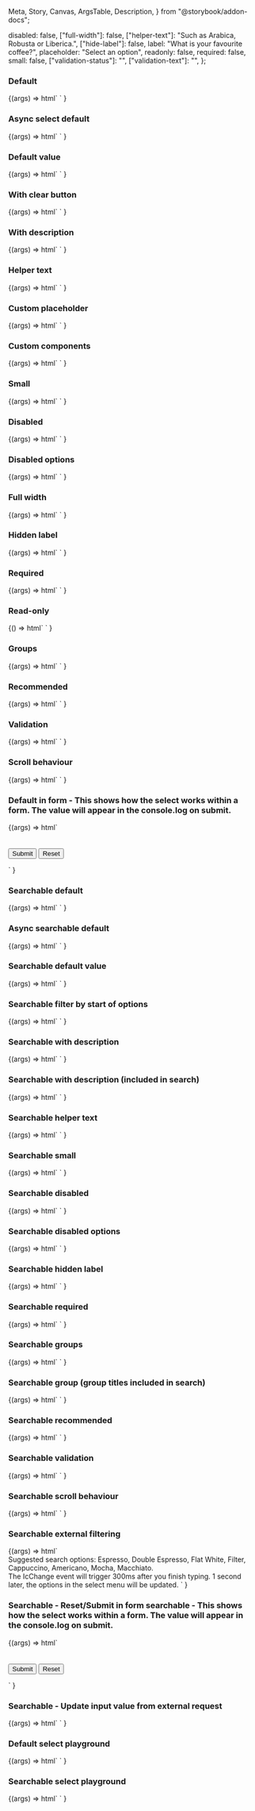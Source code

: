   Meta,
  Story,
  Canvas,
  ArgsTable,
  Description,
} from "@storybook/addon-docs";

<Meta title="Web Components/Select" component="ic-select" />

<Description markdown={readme} />

  disabled: false,
  ["full-width"]: false,
  ["helper-text"]: "Such as Arabica, Robusta or Liberica.",
  ["hide-label"]: false,
  label: "What is your favourite coffee?",
  placeholder: "Select an option",
  readonly: false,
  required: false,
  small: false,
  ["validation-status"]: "",
  ["validation-text"]: "",
};

### Default

<Canvas>
  <Story name="Default">
    {(args) =>
      html`<ic-select
          id="select-1"
          label="What is your favourite coffee?"
        ></ic-select>
        <script>
          var select = document.querySelector("#select-1");
          select.options = [
            { label: "Cappuccino", value: "Cap" },
            { label: "Latte", value: "Lat" },
            { label: "Americano", value: "Ame" },
          ];
          select.addEventListener("icChange", function (event) {
            console.log(event.detail.value);
          });
        </script>`
    }
  </Story>
</Canvas>

### Async select default

<Canvas>
  <Story name="Async select default" parameters={{ loki: { skip: true } }}>
    {(args) =>
      html`<ic-select
          label="What is your favourite coffee?"
          loading
          id="select-2"
        ></ic-select>
        <script>
          var select = document.querySelector("#select-2");
          select.options = [];
          select.addEventListener("icChange", function (event) {
            console.log(event.detail.value);
          });
          setTimeout(() => {
            select.options = [
              { label: "Cappuccino", value: "Cap" },
              { label: "Latte", value: "Lat" },
              { label: "Americano", value: "Ame" },
              { label: "Filter", value: "Fil" },
              { label: "Flat white", value: "Fla" },
              { label: "Mocha", value: "Moc" },
              { label: "Macchiato", value: "Mac" },
              { label: "Café au lait", value: "Caf" },
              { label: "Espresso", value: "Esp" },
              { label: "Cortado", value: "Cor" },
              { label: "Ristretto", value: "Ris" },
            ];
          }, 5000);
        </script>`
    }
  </Story>
</Canvas>

### Default value

<Canvas>
  <Story name="Default value">
    {(args) =>
      html`<ic-select
          id="select-3"
          label="What is your favourite coffee?"
        ></ic-select>
        <script>
          var select = document.querySelector("#select-3");
          select.value = "Cap";
          select.options = [
            { label: "Cappuccino", value: "Cap" },
            { label: "Latte", value: "Lat" },
            { label: "Americano", value: "Ame" },
          ];
          select.addEventListener("icChange", function (event) {
            console.log(event.detail.value);
          });
        </script>`
    }
  </Story>
</Canvas>

### With clear button

<Canvas>
  <Story name="With clear button">
    {(args) =>
      html`<ic-select
          id="select-4"
          label="What is your favourite coffee?"
          show-clear-button
        ></ic-select>
        <script>
          var select = document.querySelector("#select-4");
          select.options = [
            { label: "Cappuccino", value: "Cap" },
            { label: "Latte", value: "Lat" },
            { label: "Americano", value: "Ame" },
          ];
          select.addEventListener("icChange", function (event) {
            console.log(event.detail.value);
          });
        </script>`
    }
  </Story>
</Canvas>

### With description

<Canvas>
  <Story name="With description">
    {(args) =>
      html`<ic-select
          id="select-5"
          label="What is your favourite coffee?"
        ></ic-select>
        <script>
          var select = document.querySelector("#select-5");
          select.options = [
            {
              label: "Cappuccino",
              value: "Cap",
              description: "Coffee frothed up with pressurised steam",
            },
            {
              label: "Latte",
              value: "Lat",
              description: "A milkier coffee than a cappuccino",
            },
            {
              label: "Americano",
              value: "Ame",
              description: "Espresso coffee diluted with hot water",
            },
          ];
          select.addEventListener("icChange", function (event) {
            console.log(event.detail.value);
          });
        </script>`
    }
  </Story>
</Canvas>

### Helper text

<Canvas>
  <Story name="Helper text">
    {(args) =>
      html`<ic-select
          id="select-6"
          label="What is your favourite coffee?"
          helper-text="Some helper text"
        ></ic-select>
        <script>
          var select = document.querySelector("#select-6");
          select.options = [
            { label: "Cappuccino", value: "Cap" },
            { label: "Latte", value: "Lat" },
            { label: "Americano", value: "Ame" },
          ];
          select.addEventListener("icChange", function (event) {
            console.log(event.detail.value);
          });
        </script>`
    }
  </Story>
</Canvas>

### Custom placeholder

<Canvas>
  <Story name="Custom placeholder">
    {(args) =>
      html`<ic-select
          id="select-7"
          label="What is your favourite coffee?"
          placeholder="Placeholder goes here"
        ></ic-select>
        <script>
          var select = document.querySelector("#select-7");
          select.options = [
            { label: "Cappuccino", value: "Cap" },
            { label: "Latte", value: "Lat" },
            { label: "Americano", value: "Ame" },
          ];
          select.addEventListener("icChange", function (event) {
            console.log(event.detail.value);
          });
        </script>`
    }
  </Story>
</Canvas>

### Custom components

<Canvas>
  <Story name="Custom components">
    {(args) =>
      html`<ic-select
          id="select-1"
          label="What is your favourite coffee?"
        ></ic-select>
        <script>
          var select = document.querySelector("#select-1");
          select.options = [
            { label: "Cappuccino", value: "Cap" },
            {
              label: "Latte",
              value: "Lat",
              description: "A milkier coffee than a cappuccino",
              element: {
                component: \`<ic-status-tag label="Neutral status"></ic-status-tag>\`,
                ariaLabel: "Neutral status tag",
              },
              icon: \`<svg aria-labelledby="warning-title" xmlns="http://www.w3.org/2000/svg" viewBox="0 0 24 24" fill="#000000"><g id="warning"><path id="Vector" d="M4.47 20.5037H19.53C21.07 20.5037 22.03 18.8337 21.26 17.5037L13.73 4.49375C12.96 3.16375 11.04 3.16375 10.27 4.49375L2.74 17.5037C1.97 18.8337 2.93 20.5037 4.47 20.5037ZM12 13.5037C11.45 13.5037 11 13.0537 11 12.5037V10.5037C11 9.95375 11.45 9.50375 12 9.50375C12.55 9.50375 13 9.95375 13 10.5037V12.5037C13 13.0537 12.55 13.5037 12 13.5037ZM13 17.5037H11V15.5037H13V17.5037Z" /></g></svg>\`,
            },
            {
              label: "Americano",
              value: "Ame",
              icon: \`<svg aria-labelledby="warning-title" xmlns="http://www.w3.org/2000/svg" viewBox="0 0 24 24" fill="#000000">
            <g id="warning">
            <path id="Vector" d="M4.47 20.5037H19.53C21.07 20.5037 22.03 18.8337 21.26 17.5037L13.73 4.49375C12.96 3.16375 11.04 3.16375 10.27 4.49375L2.74 17.5037C1.97 18.8337 2.93 20.5037 4.47 20.5037ZM12 13.5037C11.45 13.5037 11 13.0537 11 12.5037V10.5037C11 9.95375 11.45 9.50375 12 9.50375C12.55 9.50375 13 9.95375 13 10.5037V12.5037C13 13.0537 12.55 13.5037 12 13.5037ZM13 17.5037H11V15.5037H13V17.5037Z" />
            </g>
            </svg>\`,
            },
          ];
          select.addEventListener("icChange", function (event) {
            console.log(event.detail.value);
          });
        </script>`
    }
  </Story>
</Canvas>

### Small

<Canvas>
  <Story name="Small">
    {(args) =>
      html`<ic-select
          id="select-8"
          label="What is your favourite coffee?"
          small
        ></ic-select>
        <script>
          var select = document.querySelector("#select-8");
          select.options = [
            { label: "Cappuccino", value: "Cap" },
            { label: "Latte", value: "Lat" },
            { label: "Americano", value: "Ame" },
          ];
          select.addEventListener("icChange", function (event) {
            console.log(event.detail.value);
          });
        </script>`
    }
  </Story>
</Canvas>

### Disabled

<Canvas>
  <Story name="Disabled">
    {(args) =>
      html`<ic-select
          id="select-9"
          label="What is your favourite coffee?"
          disabled
        ></ic-select>
        <script>
          var select = document.querySelector("#select-9");
          select.options = [
            { label: "Cappuccino", value: "Cap" },
            { label: "Latte", value: "Lat" },
            { label: "Americano", value: "Ame" },
          ];
          select.addEventListener("icChange", function (event) {
            console.log(event.detail.value);
          });
        </script>`
    }
  </Story>
</Canvas>

### Disabled options

<Canvas>
  <Story name="Disabled options">
    {(args) =>
      html`<ic-select
          id="select-10"
          label="What is your favourite coffee?"
        ></ic-select>
        <script>
          var select = document.querySelector("#select-10");
          select.options = [
            { label: "Cappuccino", value: "Cap" },
            { label: "Latte", value: "Lat", disabled: true },
            { label: "Americano", value: "Ame" },
          ];
          select.addEventListener("icChange", function (event) {
            console.log(event.detail.value);
          });
        </script>`
    }
  </Story>
</Canvas>

### Full width

<Canvas>
  <Story name="Full width">
    {(args) =>
      html`<ic-select
          id="select-11"
          label="What is your favourite coffee?"
          full-width="true"
        ></ic-select>
        <script>
          var select = document.querySelector("#select-11");
          select.options = [
            { label: "Cappuccino", value: "Cap" },
            { label: "Latte", value: "Lat" },
            { label: "Americano", value: "Ame" },
          ];
          select.addEventListener("icChange", function (event) {
            console.log(event.detail.value);
          });
        </script>`
    }
  </Story>
</Canvas>

### Hidden label

<Canvas>
  <Story name="Hidden label">
    {(args) =>
      html`<ic-select
          id="select-12"
          label="What is your favourite coffee?"
          hide-label
        ></ic-select>
        <script>
          var select = document.querySelector("#select-12");
          select.options = [
            { label: "Cappuccino", value: "Cap" },
            { label: "Latte", value: "Lat" },
            { label: "Americano", value: "Ame" },
          ];
          select.addEventListener("icChange", function (event) {
            console.log(event.detail.value);
          });
        </script>`
    }
  </Story>
</Canvas>

### Required

<Canvas>
  <Story name="Required">
    {(args) =>
      html`<ic-select
          id="select-13"
          label="What is your favourite coffee?"
          required
        ></ic-select>
        <script>
          var select = document.querySelector("#select-13");
          select.options = [
            { label: "Cappuccino", value: "Cap" },
            { label: "Latte", value: "Lat" },
            { label: "Americano", value: "Ame" },
          ];
          select.addEventListener("icChange", function (event) {
            console.log(event.detail.value);
          });
        </script>`
    }
  </Story>
</Canvas>

### Read-only

<Canvas>
  <Story name="Read-only">
    {() =>
      html`<ic-select
          id="select-14"
          label="What is your favourite coffee?"
          readonly
          value="Cap"
        ></ic-select>
        <script>
          var select = document.querySelector("#select-14");
          select.options = [
            { label: "Cappuccino", value: "Cap" },
            { label: "Latte", value: "Lat" },
            { label: "Americano", value: "Ame" },
          ];
          select.addEventListener("icChange", function (event) {
            console.log(event.detail.value);
          });
        </script>`
    }
  </Story>
</Canvas>

### Groups

<Canvas>
  <Story name="Groups">
    {(args) =>
      html`<ic-select
          id="select-15"
          label="What is your favourite coffee?"
        ></ic-select>
        <script>
          var select = document.querySelector("#select-15");
          select.options = [
            {
              label: "Fancy",
              children: [
                { label: "Cappuccino", value: "Cap" },
                { label: "Flat white", value: "Flat" },
              ],
            },
            {
              label: "Boring",
              children: [
                { label: "Filter", value: "Fil" },
                { label: "Latte", value: "Lat" },
              ],
            },
          ];
          select.addEventListener("icChange", function (event) {
            console.log(event.detail.value);
          });
        </script>`
    }
  </Story>
</Canvas>

### Recommended

<Canvas>
  <Story name="Recommended">
    {(args) =>
      html`<ic-select
          id="select-16"
          label="What is your favourite coffee?"
        ></ic-select>
        <script>
          var select = document.querySelector("#select-16");
          select.options = [
            { label: "Cappuccino", value: "Cappuccino" },
            { label: "Flat white", value: "Flat white", recommended: true },
            { label: "Latte", value: "Latte" },
            { label: "Americano", value: "Americano", recommended: true },
            { label: "Filter", value: "Fil" },
          ];
          select.addEventListener("icChange", function (event) {
            console.log(event.detail.value);
          });
        </script>`
    }
  </Story>
</Canvas>

### Validation

<Canvas>
  <Story name="Validation">
    {(args) =>
      html`<ic-select
          id="ic-select-1"
          label="What is your favourite coffee?"
          validation-status="success"
          validation-text="Success message"
        ></ic-select>
        <script>
          var select1 = document.querySelector("#ic-select-1");
          var option1 = "Cappuccino";
          select1.options = [
            { label: "Cappuccino", value: "Cap" },
            { label: "Latte", value: "Lat" },
            { label: "Americano", value: "Ame" },
          ];
          select1.addEventListener("icChange", function (event) {
            console.log(event.detail.value);
          });
        </script>
        <ic-select
          id="ic-select-2"
          label="What is your favourite coffee?"
          validation-status="warning"
          validation-text="Warning message"
        ></ic-select>
        <script>
          var select2 = document.querySelector("#ic-select-2");
          var option2 = "Cappuccino";
          select2.options = [
            { label: "Cappuccino", value: "Cap" },
            { label: "Latte", value: "Lat" },
            { label: "Americano", value: "Ame" },
          ];
          select2.addEventListener("icChange", function (event) {
            console.log(event.detail.value);
          });
        </script>
        <ic-select
          id="ic-select-3"
          label="What is your favourite coffee?"
          validation-status="error"
          validation-text="Error message"
        ></ic-select>
        <script>
          var select3 = document.querySelector("#ic-select-3");
          var option3 = "Cappuccino";
          select3.options = [
            { label: "Cappuccino", value: "Cap" },
            { label: "Latte", value: "Lat" },
            { label: "Americano", value: "Ame" },
          ];
          select3.addEventListener("icChange", function (event) {
            console.log(event.detail.value);
          });
        </script>`
    }
  </Story>
</Canvas>

### Scroll behaviour

<Canvas>
  <Story name="Scroll behaviour">
    {(args) =>
      html`<ic-select
          id="select-17"
          label="What is your favourite coffee?"
        ></ic-select>
        <script>
          var select = document.querySelector("#select-17");
          select.options = [
            { label: "Cappuccino", value: "Cap" },
            { label: "Latte", value: "Lat" },
            { label: "Americano", value: "Ame" },
            { label: "Filter", value: "Fil" },
            { label: "Flat white", value: "Fla" },
            { label: "Mocha", value: "Moc" },
            { label: "Macchiato", value: "Mac" },
            { label: "Café au lait", value: "Caf" },
            { label: "Espresso", value: "Esp" },
            { label: "Cortado", value: "Cor" },
            { label: "Ristretto", value: "Ris" },
            { label: "Latte macchiato", value: "Lam" },
          ];
          select.addEventListener("icChange", function (event) {
            console.log(event.detail.value);
          });
        </script>`
    }
  </Story>
</Canvas>

### Default in form - This shows how the select works within a form. The value will appear in the console.log on submit.

<Canvas>
  <Story name="Default in form" parameters={{ loki: { skip: true } }}>
    {(args) =>
      html`
        <form>
          <ic-select
            id="select-18"
            label="What is your favourite coffee?"
          ></ic-select>
          <br />
          <br />
          <input type="submit" value="Submit" />
          <input type="reset" value="Reset" />
        </form>
        <script>
          var select = document.querySelector("#select-18");
          select.options = [
            { label: "Cappuccino", value: "Cap" },
            { label: "Latte", value: "Lat" },
            { label: "Americano", value: "Ame" },
          ];
          select.addEventListener("icChange", function (event) {
            console.log(event.detail.value);
          });
          document.querySelector("form").addEventListener("submit", (ev) => {
            ev.preventDefault();
            console.log(document.querySelector("input.ic-input").value);
          });
        </script>
      `
    }
  </Story>
</Canvas>

### Searchable default

<Canvas>
  <Story name="Searchable default">
    {(args) =>
      html`<ic-select
          id="select-19"
          label="What is your favourite coffee?"
          searchable
        ></ic-select>
        <script>
          var select = document.querySelector("#select-19");
          select.options = [
            { label: "Cappuccino", value: "Cap" },
            { label: "Latte", value: "Lat" },
            { label: "Americano", value: "Ame" },
            { label: "Filter", value: "Fil" },
            { label: "Flat white", value: "Fla" },
            { label: "Mocha", value: "Moc" },
            { label: "Macchiato", value: "Mac" },
          ];
          select.addEventListener("icChange", function (event) {
            console.log(event.detail.value);
          });
        </script>`
    }
  </Story>
</Canvas>

### Async searchable default

<Canvas>
  <Story name="Async searchable default" parameters={{ loki: { skip: true } }}>
    {(args) =>
      html`<ic-select
          id="select-20"
          label="What is your favourite coffee?"
          searchable
          loading
        ></ic-select>
        <script>
          var select = document.querySelector("#select-20");
          select.options = [];
          select.addEventListener("icChange", function (event) {
            console.log(event.detail.value);
          });
          setTimeout(() => {
            select.options = [
              { label: "Cappuccino", value: "Cap" },
              { label: "Latte", value: "Lat" },
              { label: "Americano", value: "Ame" },
              { label: "Filter", value: "Fil" },
              { label: "Flat white", value: "Fla" },
              { label: "Mocha", value: "Moc" },
              { label: "Macchiato", value: "Mac" },
              { label: "Café au lait", value: "Caf" },
              { label: "Espresso", value: "Esp" },
              { label: "Cortado", value: "Cor" },
              { label: "Ristretto", value: "Ris" },
            ];
          }, 5000);
        </script>`
    }
  </Story>
</Canvas>

### Searchable default value

<Canvas>
  <Story name="Searchable default value">
    {(args) =>
      html`<ic-select
          id="select-21"
          label="What is your favourite coffee?"
          searchable
        ></ic-select>
        <script>
          var select = document.querySelector("#select-21");
          select.value = "Lat";
          select.options = [
            { label: "Cappuccino", value: "Cap" },
            { label: "Latte", value: "Lat" },
            { label: "Americano", value: "Ame" },
            { label: "Filter", value: "Fil" },
            { label: "Flat white", value: "Fla" },
            { label: "Mocha", value: "Moc" },
            { label: "Macchiato", value: "Mac" },
          ];
          select.addEventListener("icChange", function (event) {
            console.log(event.detail.value);
          });
        </script>`
    }
  </Story>
</Canvas>

### Searchable filter by start of options

<Canvas>
  <Story name="Searchable filter by start of options">
    {(args) =>
      html`<ic-select
          id="select-22"
          label="What is your favourite coffee?"
          searchable
          search-match-position="start"
        ></ic-select>
        <script>
          var select = document.querySelector("#select-22");
          select.options = [
            { label: "Cappuccino", value: "Cap" },
            { label: "Latte", value: "Lat" },
            { label: "Americano", value: "Ame" },
            { label: "Filter", value: "Fil" },
            { label: "Flat white", value: "Fla" },
            { label: "Mocha", value: "Moc" },
            { label: "Macchiato", value: "Mac" },
          ];
          select.addEventListener("icChange", function (event) {
            console.log(event.detail.value);
          });
        </script>`
    }
  </Story>
</Canvas>

### Searchable with description

<Canvas>
  <Story name="Searchable with description">
    {(args) =>
      html`<ic-select
          id="select-23"
          label="What is your favourite coffee?"
          searchable
        ></ic-select>
        <script>
          var select = document.querySelector("#select-23");
          select.options = [
            {
              label: "Cappuccino",
              value: "Cap",
              description: "Coffee frothed up with pressurised steam",
            },
            {
              label: "Latte",
              value: "Lat",
              description: "A milkier coffee than a cappuccino",
            },
            {
              label: "Americano",
              value: "Ame",
              description: "Espresso coffee diluted with hot water",
            },
            {
              label: "Filter",
              value: "Fil",
              description: "Coffee filtered using paper or a mesh",
            },
            {
              label: "Flat white",
              value: "Fla",
              description:
                "Coffee without froth made with espresso and hot steamed milk",
            },
            {
              label: "Mocha",
              value: "Moc",
              description: "A mixture of coffee and chocolate",
            },
            {
              label: "Macchiato",
              value: "Mac",
              description: "Espresso coffee with a dash of frothy steamed milk",
            },
          ];
          select.addEventListener("icChange", function (event) {
            console.log(event.detail.value);
          });
        </script>`
    }
  </Story>
</Canvas>

### Searchable with description (included in search)

<Canvas>
  <Story name="Searchable with description (included in search)">
    {(args) =>
      html`<ic-select
          id="select-24"
          label="What is your favourite coffee?"
          searchable
          include-descriptions-in-search
        ></ic-select>
        <script>
          var select = document.querySelector("#select-24");
          select.options = [
            {
              label: "Cappuccino",
              value: "Cap",
              description: "Coffee frothed up with pressurised steam",
            },
            {
              label: "Latte",
              value: "Lat",
              description: "A milkier coffee than a cappuccino",
            },
            {
              label: "Americano",
              value: "Ame",
              description: "Espresso coffee diluted with hot water",
            },
            {
              label: "Filter",
              value: "Fil",
              description: "Coffee filtered using paper or a mesh",
            },
            {
              label: "Flat white",
              value: "Fla",
              description:
                "Coffee without froth made with espresso and hot steamed milk",
            },
            {
              label: "Mocha",
              value: "Moc",
              description: "A mixture of coffee and chocolate",
            },
            {
              label: "Macchiato",
              value: "Mac",
              description: "Espresso coffee with a dash of frothy steamed milk",
            },
          ];
          select.addEventListener("icChange", function (event) {
            console.log(event.detail.value);
          });
        </script>`
    }
  </Story>
</Canvas>

### Searchable helper text

<Canvas>
  <Story name="Searchable helper text">
    {(args) =>
      html`<ic-select
          id="select-25"
          label="What is your favourite coffee?"
          searchable
          helper-text="Some helper text"
        ></ic-select>
        <script>
          var select = document.querySelector("#select-25");
          select.options = [
            { label: "Cappuccino", value: "Cap" },
            { label: "Latte", value: "Lat" },
            { label: "Americano", value: "Ame" },
            { label: "Filter", value: "Fil" },
            { label: "Flat white", value: "Fla" },
            { label: "Mocha", value: "Moc" },
            { label: "Macchiato", value: "Mac" },
          ];
          select.addEventListener("icChange", function (event) {
            console.log(event.detail.value);
          });
        </script>`
    }
  </Story>
</Canvas>

### Searchable small

<Canvas>
  <Story name="Searchable small">
    {(args) =>
      html`<ic-select
          id="select-26"
          label="What is your favourite coffee?"
          searchable
          small
        ></ic-select>
        <script>
          var select = document.querySelector("#select-26");
          select.options = [
            { label: "Cappuccino", value: "Cap" },
            { label: "Latte", value: "Lat" },
            { label: "Americano", value: "Ame" },
            { label: "Filter", value: "Fil" },
            { label: "Flat white", value: "Fla" },
            { label: "Mocha", value: "Moc" },
            { label: "Macchiato", value: "Mac" },
          ];
          select.addEventListener("icChange", function (event) {
            console.log(event.detail.value);
          });
        </script>`
    }
  </Story>
</Canvas>

### Searchable disabled

<Canvas>
  <Story name="Searchable disabled">
    {(args) =>
      html`<ic-select
          id="select-27"
          label="What is your favourite coffee?"
          searchable
          disabled
        ></ic-select>
        <script>
          var select = document.querySelector("#select-27");
          select.options = [
            { label: "Cappuccino", value: "Cap" },
            { label: "Latte", value: "Lat" },
            { label: "Americano", value: "Ame" },
            { label: "Filter", value: "Fil" },
            { label: "Flat white", value: "Fla" },
            { label: "Mocha", value: "Moc" },
            { label: "Macchiato", value: "Mac" },
          ];
          select.addEventListener("icChange", function (event) {
            console.log(event.detail.value);
          });
        </script>`
    }
  </Story>
</Canvas>

### Searchable disabled options

<Canvas>
  <Story name="Searchable disabled options">
    {(args) =>
      html`<ic-select
          id="select-28"
          label="What is your favourite coffee?"
          searchable
        ></ic-select>
        <script>
          var select = document.querySelector("#select-28");
          select.options = [
            { label: "Cappuccino", value: "Cap" },
            { label: "Latte", value: "Lat" },
            { label: "Americano", value: "Ame", disabled: true },
            { label: "Filter", value: "Fil", disabled: true },
            { label: "Flat white", value: "Fla" },
            { label: "Mocha", value: "Moc" },
            { label: "Macchiato", value: "Mac", disabled: true },
          ];
          select.addEventListener("icChange", function (event) {
            console.log(event.detail.value);
          });
        </script>`
    }
  </Story>
</Canvas>

### Searchable hidden label

<Canvas>
  <Story name="Searchable hidden label">
    {(args) =>
      html`<ic-select
          id="select-29"
          label="What is your favourite coffee?"
          searchable
          hide-label
        ></ic-select>
        <script>
          var select = document.querySelector("#select-29");
          select.options = [
            { label: "Cappuccino", value: "Cap" },
            { label: "Latte", value: "Lat" },
            { label: "Americano", value: "Ame" },
            { label: "Filter", value: "Fil" },
            { label: "Flat white", value: "Fla" },
            { label: "Mocha", value: "Moc" },
            { label: "Macchiato", value: "Mac" },
          ];
          select.addEventListener("icChange", function (event) {
            console.log(event.detail.value);
          });
        </script>`
    }
  </Story>
</Canvas>

### Searchable required

<Canvas>
  <Story name="Searchable required">
    {(args) =>
      html`<ic-select
          id="select-30"
          label="What is your favourite coffee?"
          searchable
          required
        ></ic-select>
        <script>
          var select = document.querySelector("#select-30");
          select.options = [
            { label: "Cappuccino", value: "Cap" },
            { label: "Latte", value: "Lat" },
            { label: "Americano", value: "Ame" },
            { label: "Filter", value: "Fil" },
            { label: "Flat white", value: "Fla" },
            { label: "Mocha", value: "Moc" },
            { label: "Macchiato", value: "Mac" },
          ];
          select.addEventListener("icChange", function (event) {
            console.log(event.detail.value);
          });
        </script>`
    }
  </Story>
</Canvas>

### Searchable groups

<Canvas>
  <Story name="Searchable groups">
    {(args) =>
      html`<ic-select
          id="select-31"
          label="What is your favourite coffee?"
          searchable
        ></ic-select>
        <script>
          var select = document.querySelector("#select-31");
          select.options = [
            {
              label: "Fancy",
              children: [
                { label: "Cappuccino", value: "Cap" },
                { label: "Flat white", value: "Flat" },
              ],
            },
            {
              label: "Boring",
              children: [
                { label: "Filter", value: "Fil" },
                { label: "Latte", value: "Lat" },
              ],
            },
          ];
          select.addEventListener("icChange", function (event) {
            console.log(event.detail.value);
          });
        </script>`
    }
  </Story>
</Canvas>

### Searchable group (group titles included in search)

<Canvas>
  <Story name="Searchable groups (group titles included in search)">
    {(args) =>
      html`<ic-select
          id="select-32"
          label="What is your favourite coffee?"
          searchable
          include-group-titles-in-search
        ></ic-select>
        <script>
          var select = document.querySelector("#select-32");
          select.options = [
            {
              label: "Fancy",
              children: [
                { label: "Cappuccino", value: "Cap" },
                { label: "Flat white", value: "Flat" },
              ],
            },
            {
              label: "Boring",
              children: [
                { label: "Filter", value: "Fil" },
                { label: "Latte", value: "Lat" },
              ],
            },
          ];
          select.addEventListener("icChange", function (event) {
            console.log(event.detail.value);
          });
        </script>`
    }
  </Story>
</Canvas>

### Searchable recommended

<Canvas>
  <Story name="Searchable recommended">
    {(args) =>
      html`<ic-select
          id="select-33"
          label="What is your favourite coffee?"
          searchable
        ></ic-select>
        <script>
          var select = document.querySelector("#select-33");
          select.options = [
            { label: "Cappuccino", value: "Cappuccino" },
            { label: "Flat white", value: "Flat white", recommended: true },
            { label: "Latte", value: "Latte" },
            { label: "Americano", value: "Americano", recommended: true },
            { label: "Filter", value: "Fil" },
            { label: "Mocha", value: "Moc" },
            { label: "Macchiato", value: "Mac" },
          ];
          select.addEventListener("icChange", function (event) {
            console.log(event.detail.value);
          });
        </script>`
    }
  </Story>
</Canvas>

### Searchable validation

<Canvas>
  <Story name="Searchable validation">
    {(args) =>
      html`<ic-select
          id="ic-select-4"
          label="What is your favourite coffee?"
          validation-status="success"
          validation-text="Success message"
          searchable
        ></ic-select>
        <script>
          var select1 = document.querySelector("#ic-select-4");
          var option1 = "Cappuccino";
          select1.options = [
            { label: "Cappuccino", value: "Cap" },
            { label: "Latte", value: "Lat" },
            { label: "Americano", value: "Ame" },
            { label: "Filter", value: "Fil" },
            { label: "Flat white", value: "Fla" },
            { label: "Mocha", value: "Moc" },
            { label: "Macchiato", value: "Mac" },
          ];
          select1.addEventListener("icChange", function (event) {
            console.log(event.detail.value);
          });
        </script>
        <ic-select
          id="ic-select-5"
          label="What is your favourite coffee?"
          validation-status="warning"
          validation-text="Warning message"
          searchable
        ></ic-select>
        <script>
          var select2 = document.querySelector("#ic-select-5");
          var option2 = "Cappuccino";
          select2.options = [
            { label: "Cappuccino", value: "Cap" },
            { label: "Latte", value: "Lat" },
            { label: "Americano", value: "Ame" },
            { label: "Filter", value: "Fil" },
            { label: "Flat white", value: "Fla" },
            { label: "Mocha", value: "Moc" },
            { label: "Macchiato", value: "Mac" },
          ];
          select2.addEventListener("icChange", function (event) {
            console.log(event.detail.value);
          });
        </script>
        <ic-select
          id="ic-select-6"
          label="What is your favourite coffee?"
          validation-status="error"
          validation-text="Error message"
          searchable
        ></ic-select>
        <script>
          var select3 = document.querySelector("#ic-select-6");
          var option3 = "Cappuccino";
          select3.options = [
            { label: "Cappuccino", value: "Cap" },
            { label: "Latte", value: "Lat" },
            { label: "Americano", value: "Ame" },
            { label: "Filter", value: "Fil" },
            { label: "Flat white", value: "Fla" },
            { label: "Mocha", value: "Moc" },
            { label: "Macchiato", value: "Mac" },
          ];
          select3.addEventListener("icChange", function (event) {
            console.log(event.detail.value);
          });
        </script>`
    }
  </Story>
</Canvas>

### Searchable scroll behaviour

<Canvas>
  <Story name="Searchable scroll behaviour">
    {(args) =>
      html`<ic-select
          id="select-34"
          label="What is your favourite coffee?"
          searchable
        ></ic-select>
        <script>
          var select = document.querySelector("#select-34");
          select.options = [
            { label: "Cappuccino", value: "Cap" },
            { label: "Latte", value: "Lat" },
            { label: "Americano", value: "Ame" },
            { label: "Filter", value: "Fil" },
            { label: "Flat white", value: "Fla" },
            { label: "Mocha", value: "Moc" },
            { label: "Macchiato", value: "Mac" },
            { label: "Café au lait", value: "Caf" },
            { label: "Espresso", value: "Esp" },
            { label: "Cortado", value: "Cor" },
            { label: "Ristretto", value: "Ris" },
          ];
          select.addEventListener("icChange", function (event) {
            console.log(event.detail.value);
          });
        </script>`
    }
  </Story>
</Canvas>

### Searchable external filtering

<Canvas>
  <Story
    name="Searchable external filtering"
    parameters={{ loki: { skip: true } }}
  >
    {(args) =>
      html`<ic-select
          label="What is your favourite coffee?"
          searchable="true"
          debounce="300"
          disable-filter="true"
          id="external-filter-select"
          timeout="1000"
        ></ic-select>
        <br />
        <ic-typography>
          Suggested search options: Espresso, Double Espresso, Flat White,
          Filter, Cappuccino, Americano, Mocha, Macchiato.
        </ic-typography>
        <br />
        <ic-typography>
          The IcChange event will trigger 300ms after you finish typing. 1
          second later, the options in the select menu will be updated.
        </ic-typography>
        <script>
          var mockData = [
            { label: "Espresso", value: "Esp" },
            { label: "Double Espresso", value: "Dou" },
            { label: "Cappuccino", value: "Cap" },
            { label: "Latte", value: "Lat" },
            { label: "Americano", value: "Ame" },
            { label: "Filter", value: "Fil" },
            { label: "Flat white", value: "Fla" },
            { label: "Mocha", value: "Moc" },
            { label: "Macchiato", value: "Mac" },
          ];
          function handleFilter(event) {
            var option = event.detail.value;
            console.log(option);
            if (option !== selectedValue) {
              if (option) {
                select.loading = true;
                mockAPI = (query) => {
                  filteredResults = mockData.filter((m) =>
                    m.label.toLowerCase().includes(query.toLowerCase())
                  );
                  return new Promise((resolve) =>
                    setTimeout(
                      () => resolve(filteredResults),
                      event.type === "icChange" ? 2000 : 900
                    )
                  );
                };
                mockAPI(option).then((results) => (select.options = results));
              } else {
                select.options = [];
              }
            }
          }
          var select = document.querySelector("#external-filter-select");
          var selectedValue = "";
          select.addEventListener("icClear", function (event) {
            select.options = [];
          });
          select.addEventListener("icOptionSelect", function (event) {
            selectedValue = event.detail.value;
          });
          select.addEventListener("icChange", handleFilter);
          select.addEventListener("icRetryLoad", handleFilter);
        </script>`
    }
  </Story>
</Canvas>

### Searchable - Reset/Submit in form searchable - This shows how the select works within a form. The value will appear in the console.log on submit.

<Canvas>
  <Story
    name="Searchable: Reset/Submit in form searchable"
    parameters={{ loki: { skip: true } }}
  >
    {(args) =>
      html`
        <form>
          <ic-select
            id="select-35"
            label="What is your favourite coffee?"
            searchable="true"
          ></ic-select>
          <br />
          <br />
          <input type="submit" value="Submit" />
          <input type="reset" value="Reset" />
        </form>
        <script>
          var select = document.querySelector("#select-35");
          select.value = "Cap";
          select.options = [
            { label: "Cappuccino", value: "Cap" },
            { label: "Latte", value: "Lat" },
            { label: "Americano", value: "Ame" },
          ];
          select.addEventListener("icChange", function (event) {
            console.log(event.detail.value);
          });
          document.querySelector("form").addEventListener("submit", (ev) => {
            ev.preventDefault();
            console.log(document.querySelector("input.ic-input").value);
          });
        </script>
      `
    }
  </Story>
</Canvas>

### Searchable - Update input value from external request

<Canvas>
  <Story
    name="Searchable - Update input value from external request"
    parameters={{ loki: { skip: true } }}
  >
    {(args) =>
      html`<ic-section-container>
          <ic-select
            id="search-select"
            searchable="true"
            label="What is your favourite coffee? (searchable)"
          ></ic-select>
        </ic-section-container>
        <script>
          const searchSelect = document.getElementById("search-select");
          let options = [];
          options.push({ label: "unknown", value: "unknown" });
          options.push({ label: "item 1", value: "item-1" });
          options.push({ label: "item 2", value: "item-2" });
          options.push({ label: "item 3", value: "item-3" });
          searchSelect.options = options;
          let searchoption = "";
          searchSelect.addEventListener("icChange", function (event) {
            console.log("icChange", event.detail.value);
            searchoption = event.detail.value;
            if (searchoption === "unknown") {
              searchoption = "item-1";
              searchSelect.value = "item-1";
            } else {
              searchSelect.value = searchoption;
            }
          });
          searchSelect.addEventListener("icOptionSelect", function (event) {
            console.log("icOptionSelect", event.detail.value);
          });
        </script>`
    }
  </Story>
</Canvas>

### Default select playground

<Canvas>
  <Story
    name="Default select playground"
    parameters={{ loki: { skip: true } }}
    args={{ ...defaultArgs, ["show-clear-button"]: false }}
    argTypes={{
      ["validation-status"]: {
        defaultValue: "",
        options: ["none", "error", "success", "warning"],
        control: { type: "inline-radio" },
      },
    }}
  >
    {(args) =>
      html` <ic-select
          id="select-playground"
          disabled=${args.disabled}
          full-width=${args["full-width"]}
          helper-text=${args["helper-text"]}
          hide-label=${args["hide-label"]}
          label=${args.label}
          placeholder=${args.placeholder}
          readonly=${args.readonly}
          required=${args.required}
          show-clear-button=${args["show-clear-button"]}
          small=${args.small}
          validation-status=${args["validation-status"]}
          validation-text=${args["validation-text"]}
        >
        </ic-select>
        <script>
          var select = document.querySelector("#select-playground");
          select.options = [
            {
              label: "Cappuccino",
              value: "Cap",
              description: "Coffee frothed up with pressurised steam",
            },
            {
              label: "Boring",
              children: [
                {
                  label: "Latte",
                  value: "Lat",
                  description: "A milkier coffee than a cappuccino",
                },
                {
                  label: "Filter",
                  value: "Fil",
                  description: "Coffee filtered using paper or a mesh",
                },
              ],
            },
            {
              label: "Fancy",
              children: [
                {
                  label: "Flat white",
                  value: "Fla",
                  description:
                    "Coffee without froth made with espresso and hot steamed milk",
                },
                {
                  label: "Macchiato",
                  value: "Mac",
                  description:
                    "Espresso coffee with a dash of frothy steamed milk",
                },
              ],
            },
            {
              label: "Americano",
              value: "Ame",
              description: "Espresso coffee diluted with hot water",
            },
            {
              label: "Mocha",
              value: "Moc",
              description: "A mixture of coffee and chocolate",
            },
          ];
          select.addEventListener("icChange", function (event) {
            console.log(event.detail.value);
          });
        </script>`
    }
  </Story>
</Canvas>

### Searchable select playground

<Canvas>
  <Story
    name="Searchable select playground"
    parameters={{ loki: { skip: true } }}
    args={{
      ...defaultArgs,
      ["include-descriptions-in-search"]: false,
      ["include-group-titles-in-search"]: false,
      loading: false,
      ["loading-label"]: "Loading...",
      ["search-match-position"]: "anywhere",
    }}
    argTypes={{
      ["search-match-position"]: {
        defaultValue: "anywhere",
        options: ["anywhere", "start"],
        control: { type: "inline-radio" },
      },
      ["validation-status"]: {
        defaultValue: "",
        options: ["none", "error", "success", "warning"],
        control: { type: "inline-radio" },
      },
    }}
  >
    {(args) =>
      html` <ic-select
          id="select-searchable-playground"
          disabled=${args.disabled}
          full-width=${args["full-width"]}
          helper-text=${args["helper-text"]}
          hide-label=${args["hide-label"]}
          include-descriptions-in-search=${args[
            "include-descriptions-in-search"
          ]}
          include-group-titles-in-search=${args[
            "include-group-titles-in-search"
          ]}
          loading=${args.loading}
          loading-label=${args["loading-label"]}
          label=${args.label}
          placeholder=${args.placeholder}
          readonly=${args.readonly}
          required=${args.required}
          search-match-position=${args["search-match-position"]}
          searchable="true"
          small=${args.small}
          validation-status=${args["validation-status"]}
          validation-text=${args["validation-text"]}
        >
        </ic-select>
        <script>
          var select = document.querySelector("#select-searchable-playground");
          select.options = [
            {
              label: "Cappuccino",
              value: "Cap",
              description: "Coffee frothed up with pressurised steam",
            },
            {
              label: "Boring",
              children: [
                {
                  label: "Latte",
                  value: "Lat",
                  description: "A milkier coffee than a cappuccino",
                },
                {
                  label: "Filter",
                  value: "Fil",
                  description: "Coffee filtered using paper or a mesh",
                },
              ],
            },
            {
              label: "Fancy",
              children: [
                {
                  label: "Flat white",
                  value: "Fla",
                  description:
                    "Coffee without froth made with espresso and hot steamed milk",
                },
                {
                  label: "Macchiato",
                  value: "Mac",
                  description:
                    "Espresso coffee with a dash of frothy steamed milk",
                },
              ],
            },
            {
              label: "Americano",
              value: "Ame",
              description: "Espresso coffee diluted with hot water",
            },
            {
              label: "Mocha",
              value: "Moc",
              description: "A mixture of coffee and chocolate",
            },
          ];
          select.addEventListener("icChange", function (event) {
            console.log(event.detail.value);
          });
        </script>`
    }
  </Story>
</Canvas>
